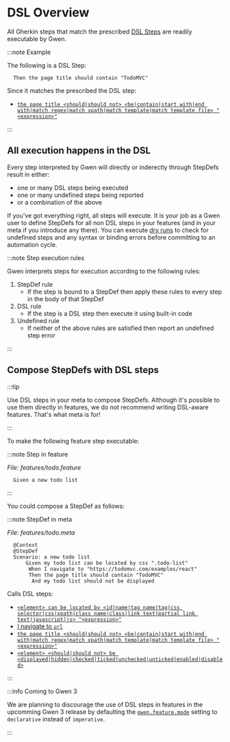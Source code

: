 # DSL Overview

All Gherkin steps that match the prescribed [DSL Steps](/docs/dsl/dsl-steps) are readily executable by Gwen.

:::note Example

The following is a DSL Step:

```gherkin
  Then the page title should contain "TodoMVC"
```

Since it matches the prescribed the DSL step:

- [`the page title <should|should not> <be|contain|start with|end with|match regex|match xpath|match template|match template file> "<expression>"`](https://github.com/gwen-interpreter/gwen-web/wiki/Supported-DSL#the-page-title-shouldshould-not-becontainstart-withend-withmatch-regexmatch-xpathmatch-templatematch-template-file-expression)

:::

## All execution happens in the DSL

Every step interpreted by Gwen will directly or inderectly through StepDefs result in either:
- one or many DSL steps being executed
- one or many undefined steps being reported
- or a combination of the above

If you've got everything right, all steps will execute. It is your job as a Gwen user to define StepDefs for all non DSL steps in your features (and in your meta if you introduce any there). You can execute [dry runs](https://github.com/gwen-interpreter/gwen/wiki/Execution-Modes#dry-run-execution-and-validation) to check for undefined steps and any syntax or binding errors before committing to an automation cycle.

:::note Step execution rules

Gwen interprets steps for execution according to the following rules:

1. StepDef rule
   - If the step is bound to a StepDef then apply these rules to every step in the body of that StepDef
2. DSL rule
   - If the step is a DSL step then execute it using built-in code
3. Undefined rule
   - If neither of the above rules are satisfied then report an undefined step error
   
:::

## Compose StepDefs with DSL steps

:::tip

Use DSL steps in your meta to compose StepDefs. Although it's possible to use them directly in features, we do not recommend writing DSL-aware features. That's what meta is for!

:::

To make the following feature step executable:

:::note Step in feature

*File: features/todo.feature*

```gherkin
  Given a new todo list
```

:::

You could compose a StepDef as follows:

:::note StepDef in meta

*File: features/todo.meta*

```gherkin {4-7}
  @Context
  @StepDef
  Scenario: a new todo list
      Given my todo list can be located by css ".todo-list"
       When I navigate to "https://todomvc.com/examples/react"
       Then the page title should contain "TodoMVC"
        And my todo list should not be displayed
```

Calls DSL steps:

- [`<element> can be located by <id|name|tag name|tag|css selector|css|xpath|class name|class|link text|partial link text|javascript|js> "<expression>"`](https://github.com/gwen-interpreter/gwen-web/wiki/Supported-DSL#element-can-be-located-by-idnametag-nametagcss-selectorcssxpathclass-nameclasslink-textpartial-link-textjavascriptjs-expression)
- [I navigate to `url`](/docs/dsl/dsl-steps#i-navigate-to-url)
- [`the page title <should|should not> <be|contain|start with|end with|match regex|match xpath|match template|match template file> "<expression>"`](https://github.com/gwen-interpreter/gwen-web/wiki/Supported-DSL#the-page-title-shouldshould-not-becontainstart-withend-withmatch-regexmatch-xpathmatch-templatematch-template-file-expression)
- [`<element> <should|should not> be <displayed|hidden|checked|ticked|unchecked|unticked|enabled|disabled>`](https://github.com/gwen-interpreter/gwen-web/wiki/Supported-DSL#element-shouldshould-not-be-displayedhiddencheckedtickeduncheckeduntickedenableddisabled)

:::

:::info Coming to Gwen 3

We are planning to discourage the use of DSL steps in features in the upcomming Gwen 3 release by defaulting the [`gwen.feature.mode`](https://github.com/gwen-interpreter/gwen-web/wiki/Runtime-Settings#gwenfeaturemode) setting to `declarative` instead of `imperative`.

:::
